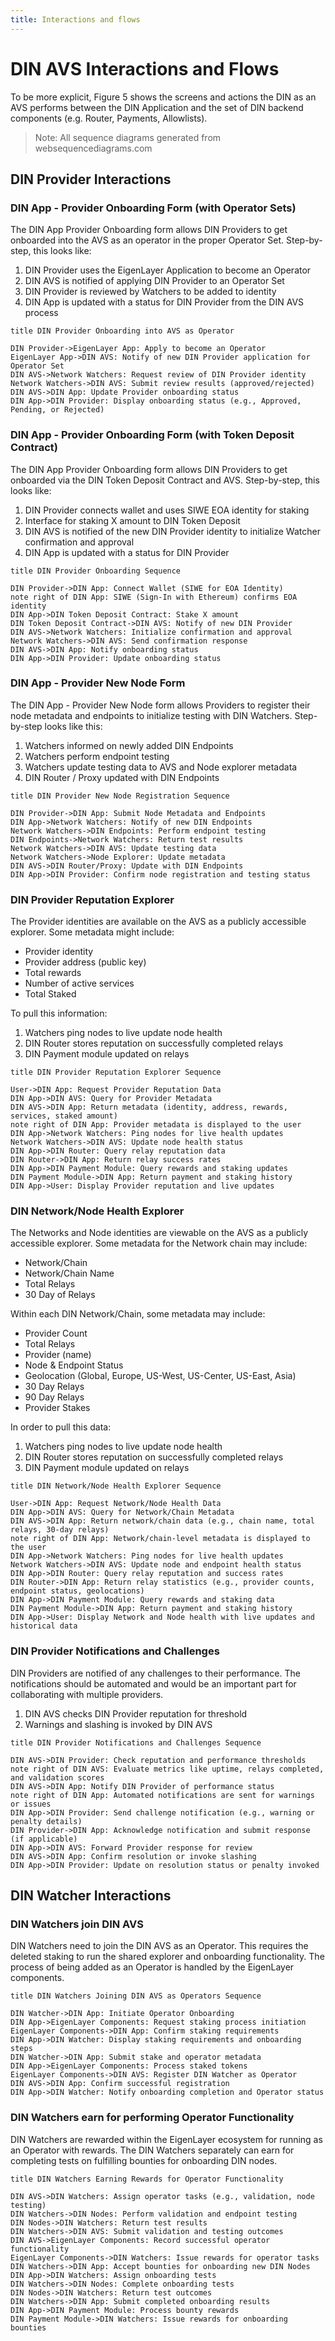 ```yaml
---
title: Interactions and flows
---
```


# DIN AVS Interactions and Flows

To be more explicit, Figure 5 shows the screens and actions the DIN as an AVS performs between the DIN Application and the set of DIN backend components (e.g. Router, Payments, Allowlists).

> Note: All sequence diagrams generated from websequencediagrams.com

## DIN Provider Interactions

### DIN App - Provider Onboarding Form (with Operator Sets)

The DIN App Provider Onboarding form allows DIN Providers to get onboarded into the AVS as an operator in the proper Operator Set. Step-by-step, this looks like:

1. DIN Provider uses the EigenLayer Application to become an Operator
2. DIN AVS is notified of applying DIN Provider to an Operator Set
3. DIN Provider is reviewed by Watchers to be added to identity
4. DIN App is updated with a status for DIN Provider from the DIN AVS process

```
title DIN Provider Onboarding into AVS as Operator

DIN Provider->EigenLayer App: Apply to become an Operator
EigenLayer App->DIN AVS: Notify of new DIN Provider application for Operator Set
DIN AVS->Network Watchers: Request review of DIN Provider identity
Network Watchers->DIN AVS: Submit review results (approved/rejected)
DIN AVS->DIN App: Update Provider onboarding status
DIN App->DIN Provider: Display onboarding status (e.g., Approved, Pending, or Rejected)
```

### DIN App - Provider Onboarding Form (with Token Deposit Contract)

The DIN App Provider Onboarding form allows DIN Providers to get onboarded via the DIN Token Deposit Contract and AVS. Step-by-step, this looks like:

1. DIN Provider connects wallet and uses SIWE EOA identity for staking
2. Interface for staking X amount to DIN Token Deposit
3. DIN AVS is notified of the new DIN Provider identity to initialize Watcher confirmation and approval
4. DIN App is updated with a status for DIN Provider

```
title DIN Provider Onboarding Sequence

DIN Provider->DIN App: Connect Wallet (SIWE for EOA Identity)
note right of DIN App: SIWE (Sign-In with Ethereum) confirms EOA identity
DIN App->DIN Token Deposit Contract: Stake X amount
DIN Token Deposit Contract->DIN AVS: Notify of new DIN Provider
DIN AVS->Network Watchers: Initialize confirmation and approval
Network Watchers->DIN AVS: Send confirmation response
DIN AVS->DIN App: Notify onboarding status
DIN App->DIN Provider: Update onboarding status
```

### DIN App - Provider New Node Form

The DIN App - Provider New Node form allows Providers to register their node metadata and endpoints to initialize testing with DIN Watchers. Step-by-step looks like this:

1. Watchers informed on newly added DIN Endpoints
2. Watchers perform endpoint testing
3. Watchers update testing data to AVS and Node explorer metadata
4. DIN Router / Proxy updated with DIN Endpoints

```
title DIN Provider New Node Registration Sequence

DIN Provider->DIN App: Submit Node Metadata and Endpoints
DIN App->Network Watchers: Notify of new DIN Endpoints
Network Watchers->DIN Endpoints: Perform endpoint testing
DIN Endpoints->Network Watchers: Return test results
Network Watchers->DIN AVS: Update testing data
Network Watchers->Node Explorer: Update metadata
DIN AVS->DIN Router/Proxy: Update with DIN Endpoints
DIN App->DIN Provider: Confirm node registration and testing status
```

### DIN Provider Reputation Explorer

The Provider identities are available on the AVS as a publicly accessible explorer. Some metadata might include:

- Provider identity
- Provider address (public key)
- Total rewards
- Number of active services
- Total Staked

To pull this information:
1. Watchers ping nodes to live update node health
2. DIN Router stores reputation on successfully completed relays
3. DIN Payment module updated on relays

```
title DIN Provider Reputation Explorer Sequence

User->DIN App: Request Provider Reputation Data
DIN App->DIN AVS: Query for Provider Metadata
DIN AVS->DIN App: Return metadata (identity, address, rewards, services, staked amount)
note right of DIN App: Provider metadata is displayed to the user
DIN App->Network Watchers: Ping nodes for live health updates
Network Watchers->DIN AVS: Update node health status
DIN App->DIN Router: Query relay reputation data
DIN Router->DIN App: Return relay success rates
DIN App->DIN Payment Module: Query rewards and staking updates
DIN Payment Module->DIN App: Return payment and staking history
DIN App->User: Display Provider reputation and live updates
```

### DIN Network/Node Health Explorer

The Networks and Node identities are viewable on the AVS as a publicly accessible explorer. Some metadata for the Network chain may include:
- Network/Chain
- Network/Chain Name
- Total Relays
- 30 Day of Relays

Within each DIN Network/Chain, some metadata may include:
- Provider Count
- Total Relays
- Provider (name)
- Node & Endpoint Status
- Geolocation (Global, Europe, US-West, US-Center, US-East, Asia)
- 30 Day Relays
- 90 Day Relays
- Provider Stakes

In order to pull this data:
1. Watchers ping nodes to live update node health
2. DIN Router stores reputation on successfully completed relays
3. DIN Payment module updated on relays

```
title DIN Network/Node Health Explorer Sequence

User->DIN App: Request Network/Node Health Data
DIN App->DIN AVS: Query for Network/Chain Metadata
DIN AVS->DIN App: Return network/chain data (e.g., chain name, total relays, 30-day relays)
note right of DIN App: Network/chain-level metadata is displayed to the user
DIN App->Network Watchers: Ping nodes for live health updates
Network Watchers->DIN AVS: Update node and endpoint health status
DIN App->DIN Router: Query relay reputation and success rates
DIN Router->DIN App: Return relay statistics (e.g., provider counts, endpoint status, geolocations)
DIN App->DIN Payment Module: Query rewards and staking data
DIN Payment Module->DIN App: Return payment and staking history
DIN App->User: Display Network and Node health with live updates and historical data
```

### DIN Provider Notifications and Challenges

DIN Providers are notified of any challenges to their performance. The notifications should be automated and would be an important part for collaborating with multiple providers.

1. DIN AVS checks DIN Provider reputation for threshold
2. Warnings and slashing is invoked by DIN AVS

```
title DIN Provider Notifications and Challenges Sequence

DIN AVS->DIN Provider: Check reputation and performance thresholds
note right of DIN AVS: Evaluate metrics like uptime, relays completed, and validation scores
DIN AVS->DIN App: Notify DIN Provider of performance status
note right of DIN App: Automated notifications are sent for warnings or issues
DIN App->DIN Provider: Send challenge notification (e.g., warning or penalty details)
DIN Provider->DIN App: Acknowledge notification and submit response (if applicable)
DIN App->DIN AVS: Forward Provider response for review
DIN AVS->DIN App: Confirm resolution or invoke slashing
DIN App->DIN Provider: Update on resolution status or penalty invoked
```

## DIN Watcher Interactions

### DIN Watchers join DIN AVS 

DIN Watchers need to join the DIN AVS as an Operator. This requires the deleted staking to run the shared explorer and onboarding functionality. The process of being added as an Operator is handled by the EigenLayer components.

```
title DIN Watchers Joining DIN AVS as Operators Sequence

DIN Watcher->DIN App: Initiate Operator Onboarding
DIN App->EigenLayer Components: Request staking process initiation
EigenLayer Components->DIN App: Confirm staking requirements
DIN App->DIN Watcher: Display staking requirements and onboarding steps
DIN Watcher->DIN App: Submit stake and operator metadata
DIN App->EigenLayer Components: Process staked tokens
EigenLayer Components->DIN AVS: Register DIN Watcher as Operator
DIN AVS->DIN App: Confirm successful registration
DIN App->DIN Watcher: Notify onboarding completion and Operator status
```

### DIN Watchers earn for performing Operator Functionality

DIN Watchers are rewarded within the EigenLayer ecosystem for running as an Operator with rewards. The DIN Watchers separately can earn for completing tests on fulfilling bounties for onboarding DIN nodes.

```
title DIN Watchers Earning Rewards for Operator Functionality

DIN AVS->DIN Watchers: Assign operator tasks (e.g., validation, node testing)
DIN Watchers->DIN Nodes: Perform validation and endpoint testing
DIN Nodes->DIN Watchers: Return test results
DIN Watchers->DIN AVS: Submit validation and testing outcomes
DIN AVS->EigenLayer Components: Record successful operator functionality
EigenLayer Components->DIN Watchers: Issue rewards for operator tasks
DIN Watchers->DIN App: Accept bounties for onboarding new DIN Nodes
DIN App->DIN Watchers: Assign onboarding tests
DIN Watchers->DIN Nodes: Complete onboarding tests
DIN Nodes->DIN Watchers: Return test outcomes
DIN Watchers->DIN App: Submit completed onboarding results
DIN App->DIN Payment Module: Process bounty rewards
DIN Payment Module->DIN Watchers: Issue rewards for onboarding bounties
```



